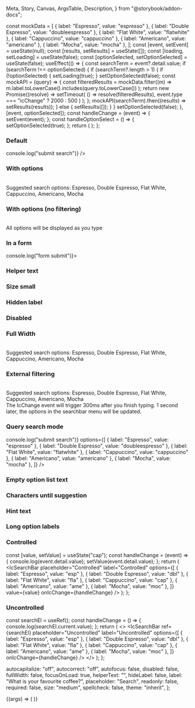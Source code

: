   Meta,
  Story,
  Canvas,
  ArgsTable,
  Description,
} from "@storybook/addon-docs";

<Meta title="Search bar" component={IcSearchBar} />

<Description markdown={readme} />

  const mockData = [
    { label: "Espresso", value: "espresso" },
    { label: "Double Espresso", value: "doubleespresso" },
    { label: "Flat White", value: "flatwhite" },
    { label: "Cappuccino", value: "cappuccino" },
    { label: "Americano", value: "americano" },
    { label: "Mocha", value: "mocha" },
  ];
  const [event, setEvent] = useState(null);
  const [results, setResults] = useState([]);
  const [loading, setLoading] = useState(false);
  const [optionSelected, setOptionSelected] = useState(false);
  useEffect(() => {
    const searchTerm = event?.detail.value;
    if (searchTerm !== optionSelected) {
      if (searchTerm?.length > 1) {
        if (!optionSelected) {
          setLoading(true);
        }
        setOptionSelected(false);
        const mockAPI = (query) => {
          const filteredResults = mockData.filter((m) =>
            m.label.toLowerCase().includes(query.toLowerCase())
          );
          return new Promise((resolve) =>
            setTimeout(
              () => resolve(filteredResults),
              event.type === "icChange" ? 2000 : 500
            )
          );
        };
        mockAPI(searchTerm).then((results) => setResults(results));
      } else {
        setResults([]);
      }
    }
    setOptionSelected(false);
  }, [event, optionSelected]);
  const handleChange = (event) => {
    setEvent(event);
  };
  const handleOptionSelect = () => {
    setOptionSelected(true);
  };
  return (
    <IcSearchBar
      loading={loading}
      timeout={1000}
      debounce={300}
      placeholder="Type to search"
      label="Search for coffee"
      onIcChange={handleChange}
      onIcRetryLoad={handleChange}
      onIcOptionSelect={handleOptionSelect}
      disableAutoFiltering
      options={results}
      loadingLabel="Loading time"
      loadingErrorLabel="Oops error"
    />
  );
};

### Default

<Canvas>
  <Story name="Default">
    <IcSearchBar
      label="What is your favourite coffee?"
      onIcSubmitSearch={() => console.log("submit search")}
    />
  </Story>
</Canvas>

### With options

<Canvas>
  <Story name="With options">
    <IcSearchBar
      label="What is your favourite coffee?"
      options={[
        { label: "Espresso", value: "espresso" },
        { label: "Double Espresso", value: "doubleespresso" },
        { label: "Flat White", value: "flatwhite" },
        { label: "Cappuccino", value: "cappuccino" },
        { label: "Americano", value: "americano" },
        { label: "Mocha", value: "mocha" },
      ]}
    />
    <br />
    <IcTypography>
      Suggested search options: Espresso, Double Espresso, Flat White,
      Cappuccino, Americano, Mocha
    </IcTypography>
  </Story>
</Canvas>

### With options (no filtering)

<Canvas>
  <Story name="With options (no filtering)">
    <IcSearchBar
      label="What is your favourite coffee?"
      disableAutoFiltering
      options={[
        { label: "Espresso", value: "espresso" },
        { label: "Double Espresso", value: "doubleespresso" },
        { label: "Flat White", value: "flatwhite" },
        { label: "Cappuccino", value: "cappuccino" },
        { label: "Americano", value: "americano" },
        { label: "Mocha", value: "mocha" },
      ]}
    />
    <br />
    <IcTypography>All options will be displayed as you type</IcTypography>
  </Story>
</Canvas>

### In a form

<Canvas>
  <Story name="In a form">
    <form onSubmit={() => console.log("form submit")}>
      <IcSearchBar label="What is your favourite coffee?" />
    </form>
  </Story>
</Canvas>

### Helper text

<Canvas>
  <Story name="Helper text">
    <IcSearchBar
      label="What is your favourite coffee?"
      helperText="Some helper text"
    />
  </Story>
</Canvas>

### Size small

<Canvas>
  <Story name="Size small">
    <IcSearchBar label="What is your favourite coffee?" size="small" />
  </Story>
</Canvas>

### Hidden label

<Canvas>
  <Story name="Hidden label">
    <IcSearchBar label="What is your favourite coffee?" hideLabel />
  </Story>
</Canvas>

### Disabled

<Canvas>
  <Story name="Disabled">
    <IcSearchBar label="What is your favourite coffee?" disabled />
  </Story>
</Canvas>

### Full Width

<Canvas>
  <Story name="Full Width">
    <IcSearchBar
      label="What is your favourite coffee?"
      fullWidth
      options={[
        { label: "Espresso", value: "espresso" },
        { label: "Double Espresso", value: "doubleespresso" },
        { label: "Flat White", value: "flatwhite" },
        { label: "Cappuccino", value: "cappuccino" },
        { label: "Americano", value: "americano" },
        { label: "Mocha", value: "mocha" },
      ]}
    />
    <br />
    <IcTypography>
      Suggested search options: Espresso, Double Espresso, Flat White,
      Cappuccino, Americano, Mocha
    </IcTypography>
  </Story>
</Canvas>

### External filtering

<Canvas>
  <Story name="External filtering">
    <ExternalFiltering />
    <br />
    <IcTypography>
      Suggested search options: Espresso, Double Espresso, Flat White,
      Cappuccino, Americano, Mocha
    </IcTypography>
    <br />
    <IcTypography>
      The IcChange event will trigger 300ms after you finish typing. 1 second
      later, the options in the searchbar menu will be updated.
    </IcTypography>
  </Story>
</Canvas>

### Query search mode

<Canvas>
  <Story name="Query search mode">
    <IcSearchBar
      label="What is your favourite coffee?"
      searchMode="query"
      onIcSubmitSearch={() => console.log("submit search")}
      options={[
        { label: "Espresso", value: "espresso" },
        { label: "Double Espresso", value: "doubleespresso" },
        { label: "Flat White", value: "flatwhite" },
        { label: "Cappuccino", value: "cappuccino" },
        { label: "Americano", value: "americano" },
        { label: "Mocha", value: "mocha" },
      ]}
    />
  </Story>
</Canvas>

### Empty option list text

<Canvas>
  <Story name="Empty option list text">
    <IcSearchBar
      label="What is your favourite coffee?"
      emptyOptionListText="There's nothing here"
      options={[
        { label: "Espresso", value: "espresso" },
        { label: "Double Espresso", value: "doubleespresso" },
        { label: "Flat White", value: "flatwhite" },
        { label: "Cappuccino", value: "cappuccino" },
        { label: "Americano", value: "americano" },
        { label: "Mocha", value: "mocha" },
      ]}
    />
  </Story>
</Canvas>

### Characters until suggestion

<Canvas>
  <Story name="Characters until suggestion">
    <IcSearchBar
      label="What is your favourite coffee?"
      charactersUntilSuggestion={5}
      options={[
        { label: "Espresso", value: "espresso" },
        { label: "Double Espresso", value: "doubleespresso" },
        { label: "Flat White", value: "flatwhite" },
        { label: "Cappuccino", value: "cappuccino" },
        { label: "Americano", value: "americano" },
        { label: "Mocha", value: "mocha" },
      ]}
    />
  </Story>
</Canvas>

### Hint text

<Canvas>
  <Story name="Hint text">
    <IcSearchBar
      label="What is your favourite coffee?"
      assistiveHintText="You can use up and down arrows to navigate the options when they are available, and press enter to select an option."
      options={[
        { label: "Espresso", value: "espresso" },
        { label: "Double Espresso", value: "doubleespresso" },
        { label: "Flat White", value: "flatwhite" },
        { label: "Cappuccino", value: "cappuccino" },
        { label: "Americano", value: "americano" },
        { label: "Mocha", value: "mocha" },
      ]}
    />
  </Story>
</Canvas>

### Long option labels

<Canvas>
  <Story name="Long option labels">
    <IcSearchBar
      label="What is your favourite coffee?"
      options={[
        { label: "Espresso because it tastes like coffee", value: "espresso" },
        { label: "Double Espresso because it tastes like double the amount of coffee", value: "doubleespresso" },
        { label: "Reallylongonewordanswerthatcouldbethenameofacoffee", value: "flatwhite" },
      ]}
    />
  </Story>
</Canvas>

### Controlled

  const [value, setValue] = useState("cap");
  const handleChange = (event) => {
    console.log(event.detail.value);
    setValue(event.detail.value);
  };
  return (
    <IcSearchBar
      placeholder="Controlled"
      label="Controlled"
      options={[
        { label: "Espresso", value: "esp" },
        { label: "Double Espresso", value: "dbl" },
        { label: "Flat White", value: "fla" },
        { label: "Cappuccino", value: "cap" },
        { label: "Americano", value: "ame" },
        { label: "Mocha", value: "moc" },
      ]}
      value={value}
      onIcChange={handleChange}
    />
  );
};

<Canvas>
  <Story name="Controlled">
    <ControlledExample />
  </Story>
</Canvas>

### Uncontrolled

  const searchEl = useRef();
  const handleChange = () => {
    console.log(searchEl.current.value);
  };
  return (
    <>
      <IcSearchBar
        ref={searchEl}
        placeholder="Uncontrolled"
        label="Uncontrolled"
        options={[
          { label: "Espresso", value: "esp" },
          { label: "Double Espresso", value: "dbl" },
          { label: "Flat White", value: "fla" },
          { label: "Cappuccino", value: "cap" },
          { label: "Americano", value: "ame" },
          { label: "Mocha", value: "moc" },
        ]}
        onIcChange={handleChange}
      />
    </>
  );
};

<Canvas>
  <Story name="Uncontrolled">
    <Uncontrolled />
  </Story>
</Canvas>

  autocapitalize: "off",
  autocorrect: "off",
  autofocus: false,
  disabled: false,
  fullWidth: false,
  focusOnLoad: true,
  helperText: "",
  hideLabel: false,
  label: "What is your favourite coffee?",
  placeholder: "Search",
  readonly: false,
  required: false,
  size: "medium",
  spellcheck: false,
  theme: "inherit",
};

<Canvas>
  <Story
    args={defaultArgs}
    argTypes={{
      autocapitalize: {
        options: ["off", "none", "on", "sentences", "words", "characters"],
        control: { type: "select" },
      },
      autocorrect: {
        options: ["on", "off"],
        control: { type: "inline-radio" },
      },
      size: {
        options: ["medium", "small"],
        control: { type: "inline-radio" },
      },
      theme: {
        options: ["inherit", "light", "dark"],
        control: { type: "inline-radio" },
      }
    }}
    name="Playground"
  >
    {(args) => (
      <IcSearchBar
          autocapitalize={args.autocapitalize}
          autocorrect={args.autocorrect}
          autofocus={args.autofocus}
          label={args.label}
          required={args.required}
          readonly={args.readonly}
          spellcheck={args.spellcheck}
          disabled={args.disabled}
          fullWidth={args.fullWidth}
          focusOnLoad={args.focusOnLoad}
          helperText={args.helperText}
          hideLabel={args.hideLabel}
          placeholder={args.placeholder}
          size={args.size}
          options={[
            { label: "Espresso", value: "espresso" },
            { label: "Double Espresso", value: "doubleespresso" },
            { label: "Flat White", value: "flatwhite" },
            { label: "Cappuccino", value: "cappuccino" },
            { label: "Americano", value: "americano" },
            { label: "Mocha", value: "mocha" },
          ]}
          theme={args.theme}
        />
    )}
  </Story>
</Canvas>